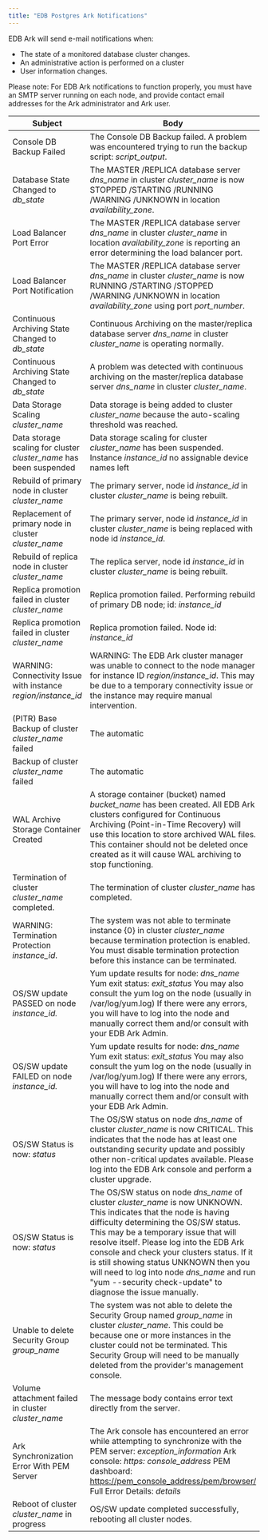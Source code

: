 ```yaml
---
title: "EDB Postgres Ark Notifications"
---
```


EDB Ark will send e-mail notifications when:

  - The state of a monitored database cluster changes.
  - An administrative action is performed on a cluster
  - User information changes.

Please note: For EDB Ark notifications to function properly, you must have an SMTP server running on each node, and provide contact email addresses for the Ark administrator and Ark user.

| Subject                                                             | Body                                                                                                                                                                                                                                                                                                                                                                                                                                                    |
| ------------------------------------------------------------------- | ------------------------------------------------------------------------------------------------------------------------------------------------------------------------------------------------------------------------------------------------------------------------------------------------------------------------------------------------------------------------------------------------------------------------------------------------------- |
| Console DB Backup Failed                                            | The Console DB Backup failed. A problem was encountered trying to run the backup script: *script_output*.                                                                                                                                                                                                                                                                                                                                              |
| Database State Changed to *db_state*                               | The MASTER /REPLICA database server *dns_name* in cluster *cluster_name* is now STOPPED /STARTING /RUNNING /WARNING /UNKNOWN in location *availability_zone*.                                                                                                                                                                                                                                                                                        |
| Load Balancer Port Error                                            | The MASTER /REPLICA database server *dns_name* in cluster *cluster_name* in location *availability_zone* is reporting an error determining the load balancer port.                                                                                                                                                                                                                                                                                   |
| Load Balancer Port Notification                                     | The MASTER /REPLICA database server *dns_name* in cluster *cluster_name* is now RUNNING /STARTING /STOPPED /WARNING /UNKNOWN in location *availability_zone* using port *port_number*.                                                                                                                                                                                                                                                              |
| Continuous Archiving State Changed to *db_state*                   | Continuous Archiving on the master/replica database server *dns_name* in cluster *cluster_name* is operating normally.                                                                                                                                                                                                                                                                                                                                |
| Continuous Archiving State Changed to *db_state*                   | A problem was detected with continuous archiving on the master/replica database server *dns_name* in cluster *cluster_name*.                                                                                                                                                                                                                                                                                                                          |
| Data Storage Scaling *cluster_name*                                | Data storage is being added to cluster *cluster_name* because the auto-scaling threshold was reached.                                                                                                                                                                                                                                                                                                                                                  |
| Data storage scaling for cluster *cluster_name* has been suspended | Data storage scaling for cluster *cluster_name* has been suspended. Instance *instance_id* no assignable device names left                                                                                                                                                                                                                                                                                                                            |
| Rebuild of primary node in cluster *cluster_name*                  | The primary server, node id *instance_id* in cluster *cluster_name* is being rebuilt.                                                                                                                                                                                                                                                                                                                                                                 |
| Replacement of primary node in cluster *cluster_name*              | The primary server, node id *instance_id* in cluster *cluster_name* is being replaced with node id *instance_id*.                                                                                                                                                                                                                                                                                                                                    |
| Rebuild of replica node in cluster *cluster_name*                  | The replica server, node id *instance_id* in cluster *cluster_name* is being rebuilt.                                                                                                                                                                                                                                                                                                                                                                 |
| Replica promotion failed in cluster *cluster_name*                 | Replica promotion failed. Performing rebuild of primary DB node; id: *instance_id*                                                                                                                                                                                                                                                                                                                                                                     |
| Replica promotion failed in cluster *cluster_name*                 | Replica promotion failed. Node id: *instance_id*                                                                                                                                                                                                                                                                                                                                                                                                       |
| WARNING: Connectivity Issue with instance *region/instance_id*     | WARNING: The EDB Ark cluster manager was unable to connect to the node manager for instance ID *region/instance_id*. This may be due to a temporary connectivity issue or the instance may require manual intervention.                                                                                                                                                                                                                                |
| (PITR) Base Backup of cluster *cluster_name* failed                | The automatic|manual backup of cluster *cluster_name* in location *availability_zone* failed.                                                                                                                                                                                                                                                                                                                                                         |
| Backup of cluster *cluster_name* failed                            | The automatic|manual backup of cluster *cluster_name* in location *availability_zone* failed.                                                                                                                                                                                                                                                                                                                                                         |
| WAL Archive Storage Container Created                               | A storage container (bucket) named *bucket_name* has been created. All EDB Ark clusters configured for Continuous Archiving (Point-in-Time Recovery) will use this location to store archived WAL files. This container should not be deleted once created as it will cause WAL archiving to stop functioning.                                                                                                                                         |
| Termination of cluster *cluster_name* completed.                   | The termination of cluster *cluster_name* has completed.                                                                                                                                                                                                                                                                                                                                                                                               |
| WARNING: Termination Protection *instance_id*.                     | The system was not able to terminate instance {0} in cluster *cluster_name* because termination protection is enabled. You must disable termination protection before this instance can be terminated.                                                                                                                                                                                                                                                 |
| OS/SW update PASSED on node *instance_id.*                         | Yum update results for node: *dns_name* Yum exit status: *exit_status* You may also consult the yum log on the node (usually in /var/log/yum.log) If there were any errors, you will have to log into the node and manually correct them and/or consult with your EDB Ark Admin.                                                                                                                                                                      |
| OS/SW update FAILED on node *instance_id.*                         | Yum update results for node: *dns_name* Yum exit status: *exit_status* You may also consult the yum log on the node (usually in /var/log/yum.log) If there were any errors, you will have to log into the node and manually correct them and/or consult with your EDB Ark Admin.                                                                                                                                                                      |
| OS/SW Status is now: *status*                                       | The OS/SW status on node *dns_name* of cluster *cluster_name* is now CRITICAL. This indicates that the node has at least one outstanding security update and possibly other non-critical updates available. Please log into the EDB Ark console and perform a cluster upgrade.                                                                                                                                                                        |
| OS/SW Status is now: *status*                                       | The OS/SW status on node *dns_name* of cluster *cluster_name* is now UNKNOWN. This indicates that the node is having difficulty determining the OS/SW status. This may be a temporary issue that will resolve itself. Please log into the EDB Ark console and check your clusters status. If it is still showing status UNKNOWN then you will need to log into node *dns_name* and run "yum --security check-update" to diagnose the issue manually. |
| Unable to delete Security Group *group_name*                       | The system was not able to delete the Security Group named *group_name* in cluster *cluster_name*. This could be because one or more instances in the cluster could not be terminated. This Security Group will need to be manually deleted from the provider's management console.                                                                                                                                                                   |
| Volume attachment failed in cluster *cluster_name*                 | The message body contains error text directly from the server.                                                                                                                                                                                                                                                                                                                                                                                          |
| Ark Synchronization Error With PEM Server                           | The Ark console has encountered an error while attempting to synchronize with the PEM server: *exception_information* Ark console: *https: console_address* PEM dashboard: <https://pem_console_address/pem/browser/> Full Error Details: *details*                                                                                                                                                                                                   |
| Reboot of cluster *cluster_name* in progress                       | OS/SW update completed successfully, rebooting all cluster nodes.                                                                                                                                                                                                                                                                                                                                                                                       |

